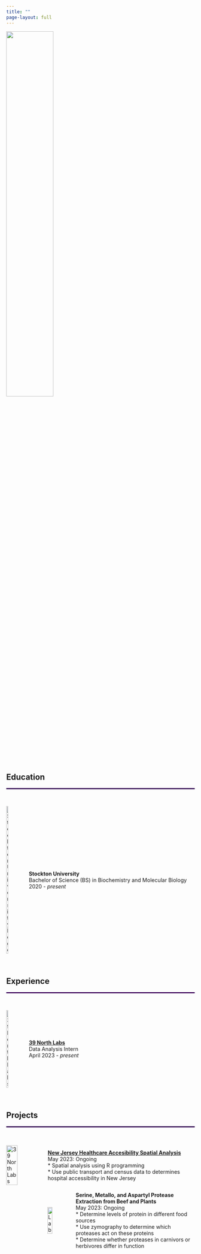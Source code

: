 ```yaml
---
title: ""
page-layout: full
---
```

![](images/Headshot.jpg){width=50%}

## **Education**

::: {style="background-color: #3a0358; height: 3px;"}
:::

&nbsp;

<div style="display: flex; align-items: center;">
  <img src="images/stockton.png" alt="Stockton University Logo" width="10%">
  <div>
<p style="margin-left: 10px;"><strong>Stockton University</strong><br>
 Bachelor of Science (BS) in Biochemistry and Molecular Biology<br>
 2020 - *present*</p>
  </div>
</div>

&nbsp;

## **Experience**

::: {style="background-color: #3a0358; height: 3px;"}
:::

&nbsp;


<div style="display: flex; align-items: center;">
  <img src="images/39n.png" alt="39 North Labs" width="10%">
  <div>
<p style="margin-left: 10px;"><strong>[39 North Labs](39n.io)</strong><br>
 Data Analysis Intern <br>
 April 2023 - *present*</p>
  </div>
</div>

&nbsp;

## **Projects**

::: {style="background-color: #3a0358; height: 3px;"}
:::

&nbsp;


<div style="display: flex; align-items: center;">
  <img src="images/project.png" alt="39 North Labs" width="30%">
  <div>
<p style="margin-left: 10px;"><strong>[New Jersey Healthcare Accesibility Spatial Analysis](https://39n.io/posts/spatial-analysis-nj-healthcare-accessibility/)</strong><br>
 May 2023: Ongoing<br>
 * Spatial analysis using R programming <br>
 * Use public transport and census data to determines hospital accessibility in New Jersey</p></div>
  </div>
</div>



<div style="display: flex; align-items: center;">
  <img src="images/lab.jpeg" alt="Lab" width="20%" style="margin-left: 110px;">
  <div>
<p style="margin-left: 10px;"><strong>Serine, Metallo, and Aspartyl Protease Extraction from Beef and Plants</strong><br>
 May 2023: Ongoing<br>
 * Determine levels of protein in different food sources<br>
 * Use zymography to determine which proteases act on these proteins<br>
 * Determine whether proteases in carnivors or herbivores differ in function</p></div>
  </div>
</div>






